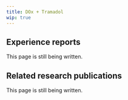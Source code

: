 ---
title: DOx + Tramadol
wip: true
---

## Experience reports

This page is still being written.

## Related research publications

This page is still being written.

